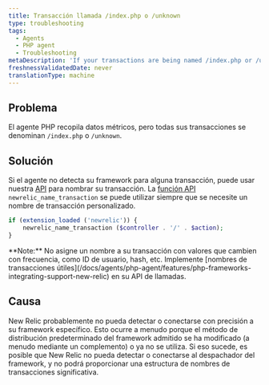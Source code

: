 ```yaml
---
title: Transacción llamada /index.php o /unknown
type: troubleshooting
tags:
  - Agents
  - PHP agent
  - Troubleshooting
metaDescription: 'If your transactions are being named /index.php or /unknown, New Relic probably cannot accurately detect or hook into your framework.'
freshnessValidatedDate: never
translationType: machine
---
```


## Problema

El agente PHP recopila datos métricos, pero todas sus transacciones se denominan `/index.php` o `/unknown`.

## Solución

Si el agente no detecta su framework para alguna transacción, puede usar nuestra [API](/docs/agents/php-agent/configuration/php-agent-api#api-name-wt) para nombrar su transacción. La [función API](/docs/agents/php-agent/php-agent-api/newrelic_name_transaction/) `newrelic_name_transaction` se puede utilizar siempre que se necesite un nombre de transacción personalizado.

```php
if (extension_loaded ('newrelic')) {
    newrelic_name_transaction ($controller . '/' . $action);
}
```

<Callout variant="tip">
  <DoNotTranslate>**Note:**</DoNotTranslate> No asigne un nombre a su transacción con valores que cambien con frecuencia, como ID de usuario, hash, etc. Implemente [nombres de transacciones útiles](/docs/agents/php-agent/features/php-frameworks-integrating-support-new-relic) en su API de llamadas.
</Callout>

## Causa

New Relic probablemente no pueda detectar o conectarse con precisión a su framework específico. Esto ocurre a menudo porque el método de distribución predeterminado del framework admitido se ha modificado (a menudo mediante un complemento) o ya no se utiliza. Si eso sucede, es posible que New Relic no pueda detectar o conectarse al despachador del framework, y no podrá proporcionar una estructura de nombres de transacciones significativa.